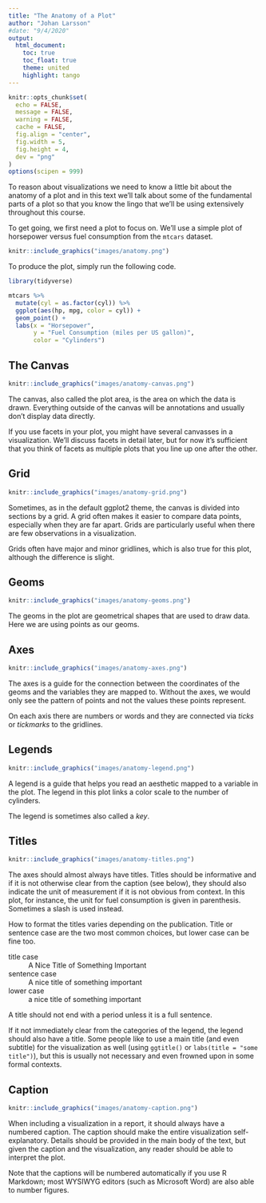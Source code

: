 ```yaml
---
title: "The Anatomy of a Plot"
author: "Johan Larsson"
#date: "9/4/2020"
output: 
  html_document:
    toc: true
    toc_float: true
    theme: united
    highlight: tango
---
```


```r

knitr::opts_chunk$set(
  echo = FALSE,
  message = FALSE,
  warning = FALSE,
  cache = FALSE,
  fig.align = "center",
  fig.width = 5,
  fig.height = 4,
  dev = "png"
)
options(scipen = 999)
```

To reason about visualizations we need to know a little bit about the anatomy of 
a plot and in this text we'll talk about some of the fundamental parts of a plot
so that you know the lingo that we'll be using extensively throughout this course.

To get going, we first need a plot to focus on. We'll use a simple plot of
horsepower versus fuel consumption from the `mtcars` dataset.

```r
knitr::include_graphics("images/anatomy.png")
```

To produce the plot, simply run the following code.

```r
library(tidyverse)

mtcars %>%
  mutate(cyl = as.factor(cyl)) %>%
  ggplot(aes(hp, mpg, color = cyl)) +
  geom_point() +
  labs(x = "Horsepower",
       y = "Fuel Consumption (miles per US gallon)",
       color = "Cylinders")
```

## The Canvas 

```r
knitr::include_graphics("images/anatomy-canvas.png")
```

The canvas, also called the plot area, is the area on which the data is drawn. 
Everything outside of the canvas will be annotations and usually don't display
data directly.

If you use facets in your plot, you might have several canvasses
in a visualization. We'll discuss facets in detail later, but for now it's
sufficient that you think of facets as multiple plots that you line up one after
the other.

## Grid

```r
knitr::include_graphics("images/anatomy-grid.png")
```

Sometimes, as in the default ggplot2 theme, the canvas is divided into sections
by a grid. A grid often makes it easier to compare data points, especially when
they are far apart. Grids are particularly useful when there are few 
observations in a visualization.

Grids often have major and minor gridlines, which is also true for this plot,
although the difference is slight.

## Geoms

```r
knitr::include_graphics("images/anatomy-geoms.png")
```

The geoms in the plot are geometrical shapes that are used to draw data. Here we
are using points as our geoms.

## Axes

```r
knitr::include_graphics("images/anatomy-axes.png")
```

The axes is a guide for the connection between the coordinates of the geoms
and the variables they are mapped to. Without the axes, we would only see the pattern
of points and not the values these points represent.

On each axis there are numbers or words and they are connected via *ticks* or
*tickmarks* to the gridlines.

## Legends

```r
knitr::include_graphics("images/anatomy-legend.png")
```

A legend is a guide that helps you read an aesthetic mapped to a variable
in the plot. The legend in this plot links a color scale to the number of cylinders.

The legend is sometimes also called a *key*.

## Titles

```r
knitr::include_graphics("images/anatomy-titles.png")
```

The axes should almost always have titles. Titles should be informative and
if it is not otherwise clear from the caption (see below), they should also
indicate the unit of measurement if it is not obvious from context. In this 
plot, for instance, the unit for fuel consumption is given in parenthesis. 
Sometimes a slash is used instead.

How to format the titles varies depending on the publication. Title or sentence
case are the two most common choices, but lower case can be fine too.

title case
:   A Nice Title of Something Important

sentence case
:   A nice title of something important

lower case
:   a nice title of something important

A title should not end with a period unless it is a full sentence.

If it not immediately clear from the categories of the legend, the legend
should also have a title. Some people like to use a main title (and even 
subtitle) for the visualization as well (using `ggtitle()` or 
`labs(title = "some title")`), but this is usually not necessary and even
frowned upon in some formal contexts.

## Caption

```r
knitr::include_graphics("images/anatomy-caption.png")
```

When including a visualization in a report, it should always have a numbered 
caption. The caption should make the entire visualization self-explanatory.
Details should be provided in the main body of the text, but given the caption 
and the visualization, any reader should be able to interpret the plot. 

Note that the captions will be numbered automatically if you use R Markdown; 
most WYSIWYG editors (such as Microsoft Word) are also able to number figures.
